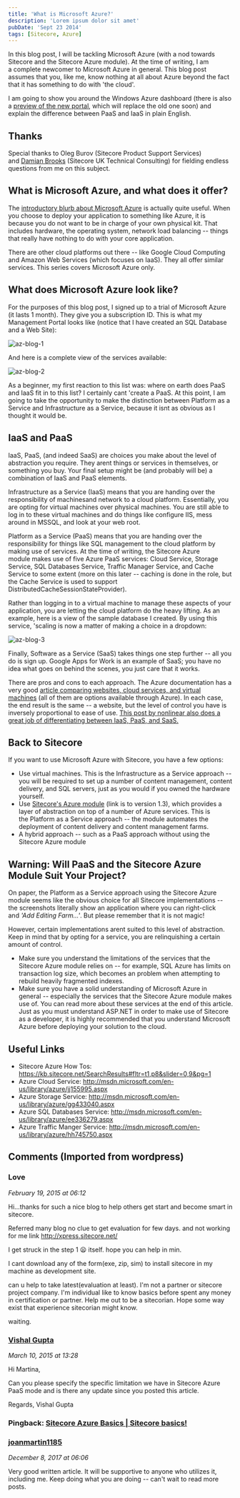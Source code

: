 ```yaml
---
title: 'What is Microsoft Azure?'
description: 'Lorem ipsum dolor sit amet'
pubDate: 'Sept 23 2014'
tags: [Sitecore, Azure]
---
```


In this blog post, I will be tackling Microsoft Azure (with a nod towards Sitecore and the Sitecore Azure module). At the time of writing, I am a complete newcomer to Microsoft Azure in general. This blog post assumes that you, like me, know nothing at all about Azure beyond the fact that it has something to do with 'the cloud'.

I am going to show you around the Windows Azure dashboard (there is also a [preview of the new portal](https://portal.azure.com/), which will replace the old one soon) and explain the difference between PaaS and IaaS in plain English.

## Thanks

Special thanks to Oleg Burov (Sitecore Product Support Services) and [Damian Brooks](https://twitter.com/brooksyd2dbs) (Sitecore UK Technical Consulting) for fielding endless questions from me on this subject.

## What is Microsoft Azure, and what does it offer?

The [introductory blurb about Microsoft Azure](https://azure.microsoft.com/en-us/overview/what-is-azure/) is actually quite useful. When you choose to deploy your application to something like Azure, it is because you do not want to be in charge of your own physical kit. That includes hardware, the operating system, network load balancing -- things that really have nothing to do with your core application.

There are other cloud platforms out there -- like Google Cloud Computing and Amazon Web Services (which focuses on IaaS). They all offer similar services. This series covers Microsoft Azure only.

## What does Microsoft Azure look like?

For the purposes of this blog post, I signed up to a trial of Microsoft Azure (it lasts 1 month). They give you a subscription ID. This is what my Management Portal looks like (notice that I have created an SQL Database and a Web Site):

![az-blog-1](./images/2014/az-blog-1.png)

And here is a complete view of the services available:

![az-blog-2](./images/2014/az-blog-2.png)

As a beginner, my first reaction to this list was: where on earth does PaaS and IaaS fit in to this list? I certainly cant 'create a PaaS. At this point, I am going to take the opportunity to make the distinction between Platform as a Service and Infrastructure as a Service, because it isnt as obvious as I thought it would be.

## IaaS and PaaS

IaaS, PaaS, (and indeed SaaS) are choices you make about the level of abstraction you require. They arent things or services in themselves, or something you buy. Your final setup might be (and probably will be) a combination of IaaS and PaaS elements.

Infrastructure as a Service (IaaS) means that you are handing over the responsibility of machinesand network to a cloud platform. Essentially, you are opting for virtual machines over physical machines. You are still able to log in to these virtual machines and do things like configure IIS, mess around in MSSQL, and look at your web root.

Platform as a Service (PaaS) means that you are handing over the responsibility for things like SQL management to the cloud platform by making use of services. At the time of writing, the Sitecore Azure module makes use of five Azure PaaS services: Cloud Service, Storage Service, SQL Databases Service, Traffic Manager Service, and Cache Service to some extent (more on this later -- caching is done in the role, but the Cache Service is used to support DistributedCacheSessionStateProvider).

Rather than logging in to a virtual machine to manage these aspects of your application, you are letting the cloud platform do the heavy lifting. As an example, here is a view of the sample database I created. By using this service, 'scaling is now a matter of making a choice in a dropdown:

![az-blog-3](./images/2014/az-blog-3.png)

Finally, Software as a Service (SaaS) takes things one step further -- all you do is sign up. Google Apps for Work is an example of SaaS; you have no idea what goes on behind the scenes, you just care that it works.

There are pros and cons to each approach. The Azure documentation has a very good [article comparing websites, cloud services, and virtual machines](http://azure.microsoft.com/en-us/documentation/articles/choose-web-site-cloud-service-vm/) (all of them are options available through Azure). In each case, the end result is the same -- a website, but the level of control you have is inversely proportional to ease of use. [This post by nonlinear also does a great job of differentiating between IaaS, PaaS, and SaaS.](http://www.nonlinearcreations.com/Enterprise/how-we-think/articles/2014/04/Understanding-cloud-platforms.aspx)

## Back to Sitecore

If you want to use Microsoft Azure with Sitecore, you have a few options:

-   Use virtual machines. This is the Infrastructure as a Service approach -- you will be required to set up a number of content management, content delivery, and SQL servers, just as you would if you owned the hardware yourself.
-   Use [Sitecore's Azure module](http://sdn.sitecore.net/upload/sdn5/products/azure/310/getting_started_with_sitecore_azure_310-a4.pdf) (link is to version 1.3), which provides a layer of abstraction on top of a number of Azure services. This is the Platform as a Service approach -- the module automates the deployment of content delivery and content management farms.
-   A hybrid approach -- such as a PaaS approach without using the Sitecore Azure module

## Warning: Will PaaS and the Sitecore Azure Module Suit Your Project?

On paper, the Platform as a Service approach using the Sitecore Azure module seems like the obvious choice for all Sitecore implementations -- the screenshots literally show an application where you can right-click and *'Add Editing Farm...'*. But please remember that it is not magic!

However, certain implementations arent suited to this level of abstraction. Keep in mind that by opting for a service, you are relinquishing a certain amount of control.

-   Make sure you understand the limitations of the services that the Sitecore Azure module relies on -- for example, SQL Azure has limits on transaction log size, which becomes an problem when attempting to rebuild heavily fragmented indexes.
-   Make sure you have a solid understanding of Microsoft Azure in general -- especially the services that the Sitecore Azure module makes use of. You can read more about these services at the end of this article. Just as you must understand ASP.NET in order to make use of Sitecore as a developer, it is highly recommended that you understand Microsoft Azure before deploying your solution to the cloud.

## Useful Links

* Sitecore Azure How Tos: https://kb.sitecore.net/SearchResults#fltr=t1,p8&slider=0,9&pg=1
* Azure Cloud Service: http://msdn.microsoft.com/en-us/library/azure/jj155995.aspx
* Azure Storage Service: http://msdn.microsoft.com/en-us/library/azure/gg433040.aspx
* Azure SQL Databases Service: http://msdn.microsoft.com/en-us/library/azure/ee336279.aspx
* Azure Traffic Manger Service: http://msdn.microsoft.com/en-us/library/azure/hh745750.aspx

<div class="comments">

## Comments (Imported from wordpress)

### Love

_February 19, 2015 at 06:12_

Hi...thanks for such a nice blog to help others get start and become smart in sitecore.

Referred many blog no clue to get evaluation for few days. and not working for me link http://xpress.sitecore.net/

I get struck in the step 1 😦 itself. hope you can help in min.

I cant download any of the form(exe, zip, sim) to install sitecore in my machine as development site.

can u help to take latest(evaluation at least). I'm not a partner or sitecore project company. I'm individual like to know basics before spent any money in certification or partner. Help me out to be a sitecorian. Hope some way exist that experience sitecorian might know.

waiting.

### [Vishal Gupta](http://www.facebook.com/1229280324)

_March 10, 2015 at 13:28_

Hi Martina,

Can you please specify the specific limitation we have in Sitecore Azure PaaS mode and is there any update since you posted this article.

Regards,
Vishal Gupta


### Pingback: [Sitecore Azure Basics | Sitecore basics!](https://sitecorebasics.wordpress.com/2016/12/20/sitecore-azure-basics/)

### [joanmartin1185](http://joanmartinblog.wordpress.com/)

_December 8, 2017 at 06:06_

Very good written article. It will be supportive to anyone who utilizes it, including me. Keep doing what you are doing -- can't wait to read more posts.

</div>